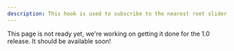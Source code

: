 ```yaml
---
description: This hook is used to subscribe to the nearest root slider state updates.
---
```


This page is not ready yet, we're working on getting it done for the 1.0 release. It should be
available soon!
